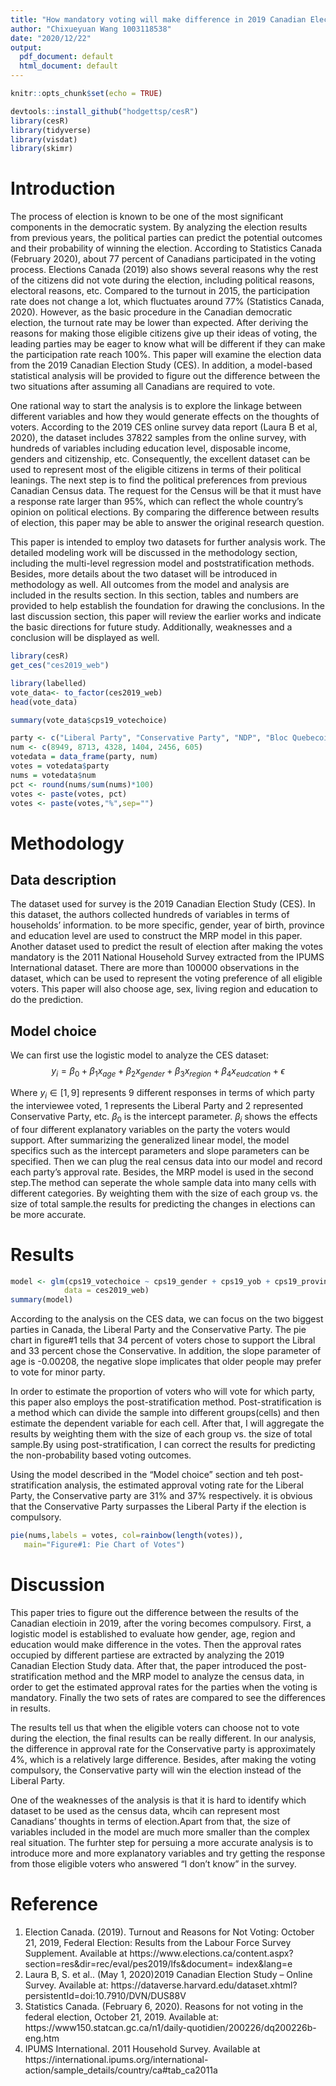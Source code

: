 ```yaml
---
title: "How mandatory voting will make difference in 2019 Canadian Election"
author: "Chixueyuan Wang 1003118538"
date: "2020/12/22"
output:
  pdf_document: default
  html_document: default
---
```


```r
knitr::opts_chunk$set(echo = TRUE)
```

```r
devtools::install_github("hodgettsp/cesR")
library(cesR)
library(tidyverse)
library(visdat)
library(skimr)
```

# Introduction

The process of election is known to be one of the most significant components in the democratic system. By analyzing the election results from previous years, the political parties can predict the potential outcomes and their probability of winning the election. According to Statistics Canada (February 2020), about 77 percent of Canadians participated in the voting process. Elections Canada (2019) also shows several reasons why the rest of the citizens did not vote during the election, including political reasons, electoral reasons, etc. Compared to the turnout in 2015, the participation rate does not change a lot, which fluctuates around 77% (Statistics Canada, 2020). However, as the basic procedure in the Canadian democratic election, the turnout rate may be lower than expected. After deriving the reasons for making those eligible citizens give up their ideas of voting, the leading parties may be eager to know what will be different if they can make the participation rate reach 100%. This paper will examine the election data from the 2019 Canadian Election Study (CES). In addition, a model-based statistical analysis will be provided to figure out the difference between the two situations after assuming all Canadians are required to vote.

One rational way to start the analysis is to explore the linkage between different variables and how they would generate effects on the thoughts of voters. According to the 2019 CES online survey data report (Laura B et al, 2020), the dataset includes 37822 samples from the online survey, with hundreds of variables including education level, disposable income, genders and citizenship, etc. Consequently, the excellent dataset can be used to represent most of the eligible citizens in terms of their political leanings. The next step is to find the political preferences from previous Canadian Census data. The request for the Census will be that it must have a response rate larger than 95%, which can reflect the whole country’s opinion on political elections. By comparing the difference between results of election, this paper may be able to answer the original research question.

This paper is intended to employ two datasets for further analysis work. The detailed modeling work will be discussed in the methodology section, including the multi-level regression model and poststratification methods. Besides, more details about the two dataset will be introduced in methodology as well. All outcomes from the model and analysis are included in the results section. In this section, tables and numbers are provided to help establish the foundation for drawing the conclusions. In the last discussion section, this paper will review the earlier works and indicate the basic directions for future study. Additionally, weaknesses and a conclusion will be displayed as well.


```r
library(cesR)
get_ces("ces2019_web")
```

```r
library(labelled)
vote_data<- to_factor(ces2019_web)
head(vote_data)

summary(vote_data$cps19_votechoice)
```

```r
party <- c("Liberal Party", "Conservative Party", "NDP", "Bloc Quebecois", "Green Party", "People's Party")
num <- c(8949, 8713, 4328, 1404, 2456, 605)
votedata = data_frame(party, num)
votes = votedata$party
nums = votedata$num
pct <- round(nums/sum(nums)*100)
votes <- paste(votes, pct)
votes <- paste(votes,"%",sep="")
```


# Methodology

## Data description
The dataset used for survey is the 2019 Canadian Election Study (CES). In this dataset, the authors collected hundreds of variables in terms of households' information. to be more specific, gender, year of birth, province and education level are used to construct the MRP model in this paper. Another dataset used to predict the result of election after making the votes mandatory is the 2011 National Household Survey extracted from the IPUMS International dataset. There are more than 100000 observations in the dataset, which can be used to represent the voting preference of all eligible voters. This paper will also choose age, sex, living region and education to do the prediction.

## Model choice
We can first use the logistic model to analyze the CES dataset: 
$$ y_i = \beta_0+\beta_1  x_{age} + \beta_2 x_{gender} +\beta_3 x_{region}+\beta_4 x_{eudcation} +\epsilon$$

Where $y_i\in [1,9]$ represents 9 different responses in terms of which party the interviewee voted, 1 represents the Liberal Party and 2 represented Conservative Party, etc. $\beta_0$ is the intercept parameter. $\beta_i$ shows the effects of four different explanatory variables on the party the voters would support. After summarizing the generalized linear model, the model specifics such as the intercept parameters and slope parameters can be specified. Then we can plug the real census data into our model and record each party's approval rate. Besides, the MRP model is used in the second step.The method can seperate the whole sample data into many cells with different categories. By weighting them with the size of each group vs. the size of total sample.the results for predicting the changes in elections can be more accurate.

# Results
```r
model <- glm(cps19_votechoice ~ cps19_gender + cps19_yob + cps19_province + cps19_education,
            data = ces2019_web)
summary(model)
```
According to the analysis on the CES data, we can focus on the two biggest parties in Canada, the Liberal Party and the Conservative Party. The pie chart in figure#1 tells that 34 percent of voters chose to support the Libral and 33 percent chose the Conservative. In addition, the slope parameter of age is -0.00208, the negative slope implicates that older people may prefer to vote for minor party. 

In order to estimate the proportion of voters who will vote for which party, this paper also employs the post-stratification method. Post-stratification is a method which can divide the sample into different groups(cells) and then estimate the dependent variable for each cell. After that, I will aggregate the results by weighting them with the size of each group vs. the size of total sample.By using post-stratification, I can correct the results for predicting the non-probability based voting outcomes.

Using the model described in the "Model choice" section and teh post-stratification analysis, the estimated approval voting rate for the Liberal Party, the Conservative party are 31% and 37% respectively. it is obvious that the Conservative Party surpasses the Liberal Party if the election is compulsory.

```r
pie(nums,labels = votes, col=rainbow(length(votes)),
   main="Figure#1: Pie Chart of Votes")
```


# Discussion
This paper tries to figure out the difference between the results of the Canadian electioin in 2019, after the voring becomes compulsory. First, a logistic model is established to evaluate how gender, age, region and education would make difference in the votes. Then the approval rates occupied by different partiese are extracted by analyzing the 2019 Canadian Election Study data. After that, the paper introduced the post-stratification method and the MRP model to analyze the census data, in order to get the estimated approval rates for the parties when the voting is mandatory. Finally the two sets of rates are compared to see the differences in results.

The results tell us that when the eligible voters can choose not to vote during the election, the final results can be really different. In our analysis, the difference in approval rate for the Conservative party is approximately 4%, which is a relatively large difference. Besides, after making the voting compulsory, the Conservative party will win the election instead of the Liberal Party.

One of the weaknesses of the analysis is that it is hard to identify which dataset to be used as the census data, whcih can represent most Canadians' thoughts in terms of election.Apart from that, the size of variables included in the model are much more smaller than the complex real situation. The furhter step for persuing a more accurate analysis is to introduce more and more explanatory variables and try getting the response from those eligible voters who answered "I don't know" in the survey.

# Reference
1. Election Canada. (2019). Turnout and Reasons for Not Voting: October 21, 2019, Federal Election: Results from the Labour Force Survey Supplement. Available at https://www.elections.ca/content.aspx?section=res&dir=rec/eval/pes2019/lfs&document= index&lang=e
2. Laura B, S. et al.. (May 1, 2020)2019 Canadian Election Study – Online Survey. Available at:
https://dataverse.harvard.edu/dataset.xhtml?persistentId=doi:10.7910/DVN/DUS88V
3. Statistics Canada. (February 6, 2020). Reasons for not voting in the federal election, October 21, 2019. Available at: https://www150.statcan.gc.ca/n1/daily-quotidien/200226/dq200226b-eng.htm
4. IPUMS International. 2011 Household Survey. Available at https://international.ipums.org/international-action/sample_details/country/ca#tab_ca2011a

